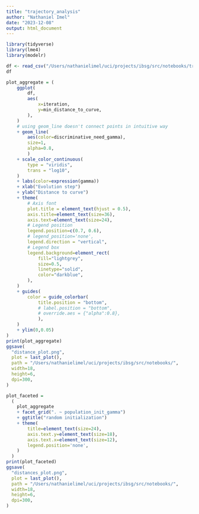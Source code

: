 ```yaml
---
title: "trajectory_analysis"
author: "Nathaniel Imel"
date: "2023-12-08"
output: html_document
---
```



```r
library(tidyverse)
library(lme4)
library(modelr)
```

```r
df <- read_csv("/Users/nathanielimel/uci/projects/ibsg/src/notebooks/trajectory_analysis_data.csv")
df
```

```r

plot_aggregate = (
    ggplot(
        df,
        aes(
            x=iteration, 
            y=min_distance_to_curve, 
        ),
    )
    # using geom_line doesn't connect points in intuitive way
    + geom_line(
        aes(color=discriminative_need_gamma),
        size=1, 
        alpha=0.8,
        )
    + scale_color_continuous(
        type = "viridis",
        trans = "log10",
    )
    + labs(color=expression(gamma))   
    + xlab("Evolution step")
    + ylab("Distance to curve")
    + theme(
        # Axis font
        plot.title = element_text(hjust = 0.5),
        axis.title=element_text(size=36),
        axis.text=element_text(size=24),
        # Legend position
        legend.position=c(0.7, 0.6),
        # legend_position='none',
        legend.direction = "vertical",
        # Legend box
        legend.background=element_rect(
            fill="lightgrey",
            size=0.5, 
            linetype="solid", 
            color="darkblue",
        ),
    )
    + guides(
        color = guide_colorbar(
            title.position = "bottom", 
            # label.position = "bottom",
            # override.aes = {"alpha":0.8},
            ),
    )
    + ylim(0,0.05)
)
print(plot_aggregate)
ggsave(
  "distance_plot.png",
  plot = last_plot(),
  path = "/Users/nathanielimel/uci/projects/ibsg/src/notebooks/",
  width=18, 
  height=6, 
  dpi=300,
)  

```


```r

plot_faceted = 
  (
    plot_aggregate
    + facet_grid(". ~ population_init_gamma") 
    + ggtitle("random initialization")
    + theme(
        title=element_text(size=24),
        axis.text.y=element_text(size=18),
        axis.text.x=element_text(size=12),
        legend.position='none',
    )    
  )
print(plot_faceted)
ggsave(
  "distances_plot.png",
  plot = last_plot(),
  path = "/Users/nathanielimel/uci/projects/ibsg/src/notebooks/",
  width=18, 
  height=6, 
  dpi=300,
)
```
